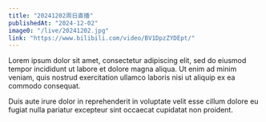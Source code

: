 ```yaml
---
title: "20241202周日直播"
publishedAt: "2024-12-02"
image0: "/live/20241202.jpg"
link: "https://www.bilibili.com/video/BV1DpzZYDEpt/"
---
```


Lorem ipsum dolor sit amet, consectetur adipiscing elit, sed do eiusmod tempor incididunt ut labore et dolore magna aliqua. Ut enim ad minim veniam, quis nostrud exercitation ullamco laboris nisi ut aliquip ex ea commodo consequat.

Duis aute irure dolor in reprehenderit in voluptate velit esse cillum dolore eu fugiat nulla pariatur excepteur sint occaecat cupidatat non proident.
